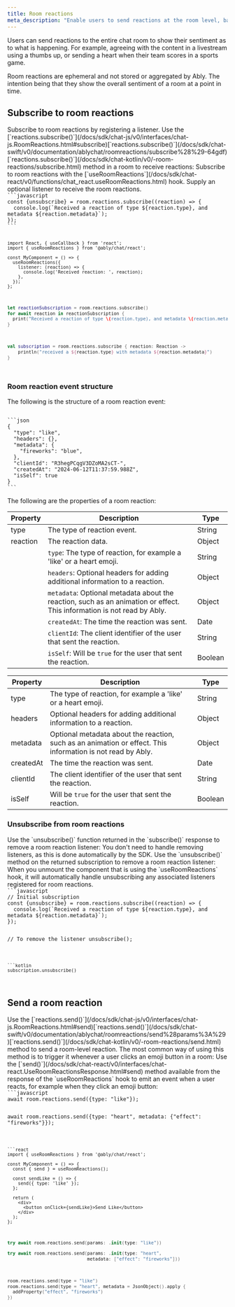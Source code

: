 ```yaml
---
title: Room reactions
meta_description: "Enable users to send reactions at the room level, based on what is happening in your application, such as a goal being scored in your livestream."
---
```


Users can send reactions to the entire chat room to show their sentiment as to what is happening. For example, agreeing with the content in a livestream using a thumbs up, or sending a heart when their team scores in a sports game.

Room reactions are ephemeral and not stored or aggregated by Ably. The intention being that they show the overall sentiment of a room at a point in time.

## Subscribe to room reactions <a id="subscribe"/>

<If lang="javascript,swift,kotlin">
Subscribe to room reactions by registering a listener. Use the <If lang="javascript">[`reactions.subscribe()`](/docs/sdk/chat-js/v0/interfaces/chat-js.RoomReactions.html#subscribe)</If><If lang="swift">[`reactions.subscribe()`](/docs/sdk/chat-swift/v0/documentation/ablychat/roomreactions/subscribe%28%29-64gdf)</If><If lang="kotlin">[`reactions.subscribe()`](/docs/sdk/chat-kotlin/v0/-room-reactions/subscribe.html)</If> method in a room to receive reactions:
</If>

<If lang="react">
Subscribe to room reactions with the [`useRoomReactions`](/docs/sdk/chat-react/v0/functions/chat_react.useRoomReactions.html) hook. Supply an optional listener to receive the room reactions.
</If>

<Code>
```javascript
const {unsubscribe} = room.reactions.subscribe((reaction) => {
  console.log(`Received a reaction of type ${reaction.type}, and metadata ${reaction.metadata}`);
});
```

```react
import React, { useCallback } from 'react';
import { useRoomReactions } from '@ably/chat/react';

const MyComponent = () => {
  useRoomReactions({
    listener: (reaction) => {
      console.log('Received reaction: ', reaction);
    },
  });
};
```

```swift
let reactionSubscription = room.reactions.subscribe()
for await reaction in reactionSubscription {
  print("Received a reaction of type \(reaction.type), and metadata \(reaction.metadata)")
}
```

```kotlin
val subscription = room.reactions.subscribe { reaction: Reaction ->
    println("received a ${reaction.type} with metadata ${reaction.metadata}")
}
```
</Code>

### Room reaction event structure <a id="structure"/>

The following is the structure of a room reaction event:

<Code>
```json
{
  "type": "like",
  "headers": {},
  "metadata": {
    "fireworks": "blue",
  },
  "clientId": "R3hegPCqgV3DZoMA2sCT-",
  "createdAt": "2024-06-12T11:37:59.988Z",
  "isSelf": true
}
```
</Code>

The following are the properties of a room reaction:

<If lang="javascript,react">

| Property | Description | Type |
| -------- | ----------- | ---- |
| type | The type of reaction event. | String |
| reaction | The reaction data. | Object |
| | `type`: The type of reaction, for example a 'like' or a heart emoji. | String |
| | `headers`: Optional headers for adding additional information to a reaction. | Object |
| | `metadata`: Optional metadata about the reaction, such as an animation or effect. This information is not read by Ably. | Object |
| | `createdAt`: The time the reaction was sent. | Date |
| | `clientId`: The client identifier of the user that sent the reaction. | String |
| | `isSelf`: Will be `true` for the user that sent the reaction. | Boolean |

</If>

<If lang="kotlin,swift">

| Property | Description | Type |
| -------- | ----------- | ---- |
| type | The type of reaction, for example a 'like' or a heart emoji. | String |
| headers | Optional headers for adding additional information to a reaction. | Object |
| metadata | Optional metadata about the reaction, such as an animation or effect. This information is not read by Ably. | Object |
| createdAt | The time the reaction was sent. | Date |
| clientId | The client identifier of the user that sent the reaction. | String |
| isSelf | Will be `true` for the user that sent the reaction. | Boolean |

</If>

### Unsubscribe from room reactions <a id="unsubscribe"/>

<If lang="javascript">
Use the `unsubscribe()` function returned in the `subscribe()` response to remove a room reaction listener:
</If>

<If lang="swift">
You don't need to handle removing listeners, as this is done automatically by the SDK.
</If>

<If lang="kotlin">
Use the `unsubscribe()` method on the returned subscription to remove a room reaction listener:
</If>

<If lang="react">
When you unmount the component that is using the `useRoomReactions` hook, it will automatically handle unsubscribing any associated listeners registered for room reactions.
</If>

<If lang="javascript,kotlin">
<Code>
```javascript
// Initial subscription
const {unsubscribe} = room.reactions.subscribe((reaction) => {
  console.log(`Received a reaction of type ${reaction.type}, and metadata ${reaction.metadata}`);
});

// To remove the listener
unsubscribe();
```

```kotlin
subscription.unsubscribe()
```
</Code>
</If>

## Send a room reaction <a id="send"/>

<If lang="javascript,swift,kotlin">
Use the <If lang="javascript">[`reactions.send()`](/docs/sdk/chat-js/v0/interfaces/chat-js.RoomReactions.html#send)</If><If lang="swift">[`reactions.send()`](/docs/sdk/chat-swift/v0/documentation/ablychat/roomreactions/send%28params%3A%29)</If><If lang="kotlin">[`reactions.send()`](/docs/sdk/chat-kotlin/v0/-room-reactions/send.html)</If> method to send a room-level reaction. The most common way of using this method is to trigger it whenever a user clicks an emoji button in a room:
</If>

<If lang="react">
Use the [`send()`](/docs/sdk/chat-react/v0/interfaces/chat-react.UseRoomReactionsResponse.html#send) method available from the response of the `useRoomReactions` hook to emit an event when a user reacts, for example when they click an emoji button:
</If>

<Code>
```javascript
await room.reactions.send({type: "like"});

await room.reactions.send({type: "heart", metadata: {"effect": "fireworks"}});
```

```react
import { useRoomReactions } from '@ably/chat/react';

const MyComponent = () => {
  const { send } = useRoomReactions();

  const sendLike = () => {
    send({ type: 'like' });
  };

  return (
    <div>
      <button onClick={sendLike}>Send Like</button>
    </div>
  );
};
```

```swift
try await room.reactions.send(params: .init(type: "like"))

try await room.reactions.send(params: .init(type: "heart",
                              metadata: ["effect": "fireworks"]))
```

```kotlin
room.reactions.send(type = "like")
room.reactions.send(type = "heart", metadata = JsonObject().apply {
  addProperty("effect", "fireworks")
})
```
</Code>
